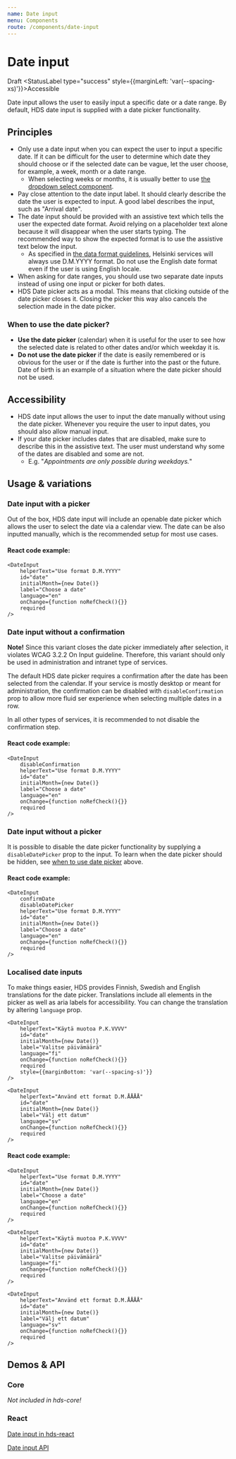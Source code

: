 ```yaml
---
name: Date input
menu: Components
route: /components/date-input
---
```




# Date input

<StatusLabel type="alert">Draft</StatusLabel>
<StatusLabel type="success" style={{marginLeft: 'var(--spacing-xs)'}}>Accessible</StatusLabel>

<LargeParagraph>
    Date input allows the user to easily input a specific date or a date range. By default, HDS date input is supplied with a date picker functionality.
</LargeParagraph>

## Principles
- Only use a date input when you can expect the user to input a specific date. If it can be difficult for the user to determine which date they should choose or if the selected date can be vague, let the user choose, for example, a week, month or a date range. 
    - When selecting weeks or months, it is usually better to use [the dropdown select component](/components/dropdown#select).
- Pay close attention to the date input label. It should clearly describe the date the user is expected to input. A good label describes the input, such as "Arrival date".
- The date input should be provided with an assistive text which tells the user the expected date format. Avoid relying on a placeholder text alone because it will disappear when the user starts typing. The recommended way to show the expected format is to use the assistive text below the input.
    - As specified in [the data format guidelines](/guidelines/data-formats), Helsinki services will always use D.M.YYYY format. Do not use the English date format even if the user is using English locale.
- When asking for date ranges, you should use two separate date inputs instead of using one input or picker for both dates.
- HDS Date picker acts as a modal. This means that clicking outside of the date picker closes it. Closing the picker this way also cancels the selection made in the date picker.

### When to use the date picker?
- **Use the date picker** (calendar) when it is useful for the user to see how the selected date is related to other dates and/or which weekday it is.
- **Do not use the date picker** if the date is easily remembered or is obvious for the user or if the date is further into the past or the future. Date of birth is an example of a situation where the date picker should not be used.

## Accessibility
- HDS date input allows the user to input the date manually without using the date picker. Whenever you require the user to input dates, you should also allow manual input.
- If your date picker includes dates that are disabled, make sure to describe this in the assistive text. The user must understand why some of the dates are disabled and some are not.
    - E.g. "_Appointments are only possible during weekdays._"

## Usage & variations

### Date input with a picker
Out of the box, HDS date input will include an openable date picker which allows the user to select the date via a calendar view. The date can be also inputted manually, which is the recommended setup for most use cases.

<Playground>
<div style={{maxWidth: '400px'}}>
    <DateInput 
        helperText="Use format D.M.YYYY"
        id="date"
        initialMonth={new Date()}
        label="Choose a date"
        language="en"
        onChange={function noRefCheck(){}}
        required
    />
</div>
</Playground>

#### React code example:
```tsx
<DateInput 
    helperText="Use format D.M.YYYY"
    id="date"
    initialMonth={new Date()}
    label="Choose a date"
    language="en"
    onChange={function noRefCheck(){}}
    required
/>
```

### Date input without a confirmation
<p><b>Note!</b> Since this variant closes the date picker immediately after selection, it violates <Link href="https://www.w3.org/TR/WCAG21/#on-input" external>WCAG 3.2.2 On Input guideline</Link>. Therefore, this variant should only be used in administration and intranet type of services.</p>

The default HDS date picker requires a confirmation after the date has been selected from the calendar. If your service is mostly desktop or meant for administration, the confirmation can be disabled with `disableConfirmation` prop to allow more fluid ser experience when selecting multiple dates in a row.

In all other types of services, it is recommended to not disable the confirmation step.

<Playground>
<div style={{maxWidth: '400px'}}>
    <DateInput
        disableConfirmation
        helperText="Use format D.M.YYYY"
        id="date"
        initialMonth={new Date()}
        label="Choose a date"
        language="en"
        onChange={function noRefCheck(){}}
        required
    />
</div>
</Playground>

#### React code example:
```tsx
<DateInput
    disableConfirmation
    helperText="Use format D.M.YYYY"
    id="date"
    initialMonth={new Date()}
    label="Choose a date"
    language="en"
    onChange={function noRefCheck(){}}
    required
/>
```

### Date input without a picker
It is possible to disable the date picker functionality by supplying a `disableDatePicker` prop to the input. To learn when the date picker should be hidden, see [when to use date picker](#when-to-use-the-date-picker) above.

<Playground>
<div style={{maxWidth: '400px'}}>
    <DateInput
        confirmDate
        disableDatePicker
        helperText="Use format D.M.YYYY"
        id="date"
        initialMonth={new Date()}
        label="Choose a date"
        language="en"
        onChange={function noRefCheck(){}}
        required
  />
</div>
</Playground>

#### React code example:
```tsx
<DateInput
    confirmDate
    disableDatePicker
    helperText="Use format D.M.YYYY"
    id="date"
    initialMonth={new Date()}
    label="Choose a date"
    language="en"
    onChange={function noRefCheck(){}}
    required
/>
```

### Localised date inputs
To make things easier, HDS provides Finnish, Swedish and English translations for the date picker. Translations include all elements in the picker as well as aria labels for accessibility. You can change the translation by altering `language` prop.

<Playground>
<div style={{maxWidth: '400px'}}>
    <DateInput 
        helperText="Use format D.M.YYYY"
        id="date"
        initialMonth={new Date()}
        label="Choose a date"
        language="en"
        onChange={function noRefCheck(){}}
        required
        style={{marginBottom: 'var(--spacing-s)'}}
    />

    <DateInput 
        helperText="Käytä muotoa P.K.VVVV"
        id="date"
        initialMonth={new Date()}
        label="Valitse päivämäärä"
        language="fi"
        onChange={function noRefCheck(){}}
        required
        style={{marginBottom: 'var(--spacing-s)'}}
    />

    <DateInput 
        helperText="Använd ett format D.M.ÅÅÅÅ"
        id="date"
        initialMonth={new Date()}
        label="Välj ett datum"
        language="sv"
        onChange={function noRefCheck(){}}
        required
    />
</div>
</Playground>

#### React code example:
```tsx
<DateInput 
    helperText="Use format D.M.YYYY"
    id="date"
    initialMonth={new Date()}
    label="Choose a date"
    language="en"
    onChange={function noRefCheck(){}}
    required
/>

<DateInput 
    helperText="Käytä muotoa P.K.VVVV"
    id="date"
    initialMonth={new Date()}
    label="Valitse päivämäärä"
    language="fi"
    onChange={function noRefCheck(){}}
    required
/>

<DateInput 
    helperText="Använd ett format D.M.ÅÅÅÅ"
    id="date"
    initialMonth={new Date()}
    label="Välj ett datum"
    language="sv"
    onChange={function noRefCheck(){}}
    required
/>
```

## Demos & API

### Core

_Not included in hds-core!_

### React

[Date input in hds-react](/storybook/react/?path=/story/components-dateinput--default)

[Date input API](/storybook/react/?path=/docs/components-dateinput--default)
